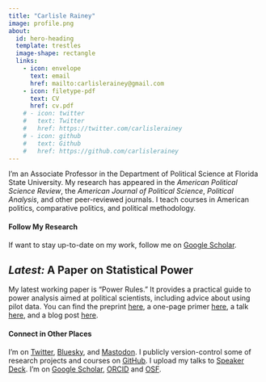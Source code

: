 ```yaml
---
title: "Carlisle Rainey"
image: profile.png
about:
  id: hero-heading
  template: trestles
  image-shape: rectangle
  links:
    - icon: envelope
      text: email
      href: mailto:carlislerainey@gmail.com
    - icon: filetype-pdf
      text: CV
      href: cv.pdf
    # - icon: twitter
    #   text: Twitter
    #   href: https://twitter.com/carlislerainey
    # - icon: github
    #   text: Github
    #   href: https://github.com/carlislerainey
---
```


:::: {#hero-heading}
I'm an Associate Professor in the Department of Political Science at Florida State University. My research has appeared in the *American Political Science Review*, the *American Journal of Political Science*, *Political Analysis*, and other peer-reviewed journals. I teach courses in American politics, comparative politics, and political methodology.

#### Follow My Research

If want to stay up-to-date on my work, follow me on [Google Scholar](https://scholar.google.com/citations?user=otXLf3wAAAAJ&hl=en).

::: callout-tip
## *Latest:* A Paper on Statistical Power

My latest working paper is "Power Rules." It provides a practical guide to power analysis aimed at political scientists, including advice about using pilot data. You can find the preprint [here](https://osf.io/preprints/osf/5am9q_v2), a one-page primer [here](/blog/2025-08-30-1p-statistical-power/), a talk [here](/talks/2024-10-01-power-rules-uga/), and a blog post [here](/blog/2024-06-10-pilot-power-example/).
:::

#### Connect in Other Places

I'm on [Twitter](https://twitter.com/carlislerainey), [Bluesky](https://bsky.app/profile/carlislerainey.bsky.social), and [Mastodon](https://sciences.social/@CarlisleRainey). I publicly version-control some of research projects and courses on [GitHub](https://github.com/carlislerainey). I upload my talks to [Speaker Deck](https://speakerdeck.com/carlislerainey). I'm on [Google Scholar](https://scholar.google.com/citations?user=otXLf3wAAAAJ&hl=en), [ORCID](https://orcid.org/0000-0002-8728-4696) and [OSF](https://osf.io/ewbyc/).
::::
